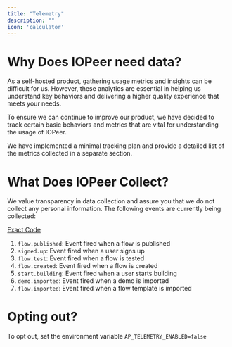 ```yaml
---
title: "Telemetry"
description: ""
icon: 'calculator'
---
```


# Why Does IOPeer need data?

As a self-hosted product, gathering usage metrics and insights can be difficult for us. However, these analytics are essential in helping us understand key behaviors and delivering a higher quality experience that meets your needs.

To ensure we can continue to improve our product, we have decided to track certain basic behaviors and metrics that are vital for understanding the usage of IOPeer.

We have implemented a minimal tracking plan and provide a detailed list of the metrics collected in a separate section.


# What Does IOPeer Collect?

We value transparency in data collection and assure you that we do not collect any personal information. The following events are currently being collected:

[Exact Code](https://github.com/iopeer/iopeer/blob/main/packages/shared/src/lib/common/telemetry.ts)

1. `flow.published`: Event fired when a flow is published
2. `signed.up`: Event fired when a user signs up
3. `flow.test`: Event fired when a flow is tested
4. `flow.created`: Event fired when a flow is created
5. `start.building`: Event fired when a user starts building
6. `demo.imported`: Event fired when a demo is imported
7. `flow.imported`: Event fired when a flow template is imported

# Opting out?

To opt out, set the environment variable `AP_TELEMETRY_ENABLED=false`
